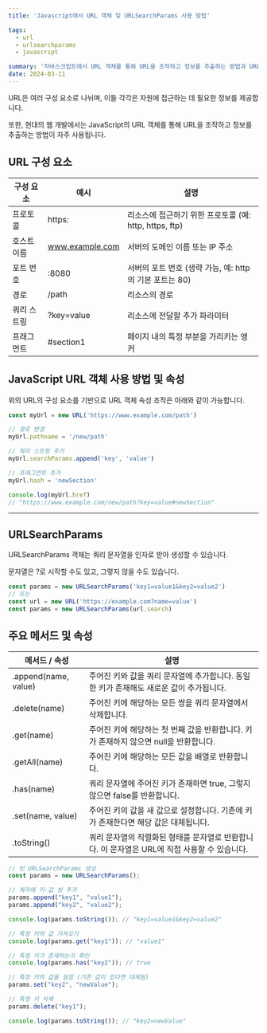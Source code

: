 ```yaml
---
title: 'Javascript에서 URL 객체 및 URLSearchParams 사용 방법'

tags:
  - url
  - urlsearchparams
  - javascript

summary: '자바스크립트에서 URL 객체를 통해 URL을 조작하고 정보를 추출하는 방법과 URLSearchParams의 사용 방법을 알아보겠습니다.'
date: 2024-03-11
---
```


URL은 여러 구성 요소로 나뉘며, 이들 각각은 자원에 접근하는 데 필요한 정보를 제공합니다.

또한, 현대의 웹 개발에서는 JavaScript의 URL 객체를 통해 URL을 조작하고 정보를 추출하는 방법이 자주 사용됩니다.

## URL 구성 요소

| 구성 요소   | 예시            | 설명                                                    |
| ----------- | --------------- | ------------------------------------------------------- |
| 프로토콜    | https:          | 리소스에 접근하기 위한 프로토콜 (예: http, https, ftp)  |
| 호스트 이름 | www.example.com | 서버의 도메인 이름 또는 IP 주소                         |
| 포트 번호   | :8080           | 서버의 포트 번호 (생략 가능, 예: http의 기본 포트는 80) |
| 경로        | /path           | 리소스의 경로                                           |
| 쿼리 스트링 | ?key=value      | 리소스에 전달할 추가 파라미터                           |
| 프래그먼트  | #section1       | 페이지 내의 특정 부분을 가리키는 앵커                   |

## JavaScript URL 객체 사용 방법 및 속성

위의 URL의 구성 요소를 기반으로 URL 객체 속성 조작은 아래와 같이 가능합니다.

```javascript
const myUrl = new URL('https://www.example.com/path')

// 경로 변경
myUrl.pathname = '/new/path'

// 쿼리 스트링 추가
myUrl.searchParams.append('key', 'value')

// 프래그먼트 추가
myUrl.hash = 'newSection'

console.log(myUrl.href)
// "https://www.example.com/new/path?key=value#newSection"
```

---

## URLSearchParams

URLSearchParams 객체는 쿼리 문자열을 인자로 받아 생성할 수 있습니다. 

문자열은 ?로 시작할 수도 있고, 그렇지 않을 수도 있습니다.

```javascript
const params = new URLSearchParams('key1=value1&key2=value2')
// 또는
const url = new URL('https://example.com?name=value')
const params = new URLSearchParams(url.search)
```

## 주요 메서드 및 속성

| 메서드 / 속성        | 설명                                                                                          |
| -------------------- | --------------------------------------------------------------------------------------------- |
| .append(name, value) | 주어진 키와 값을 쿼리 문자열에 추가합니다. 동일한 키가 존재해도 새로운 값이 추가됩니다.       |
| .delete(name)        | 주어진 키에 해당하는 모든 쌍을 쿼리 문자열에서 삭제합니다.                                    |
| .get(name)           | 주어진 키에 해당하는 첫 번째 값을 반환합니다. 키가 존재하지 않으면 null을 반환합니다.         |
| .getAll(name)        | 주어진 키에 해당하는 모든 값을 배열로 반환합니다.                                             |
| .has(name)           | 쿼리 문자열에 주어진 키가 존재하면 true, 그렇지 않으면 false를 반환합니다.                    |
| .set(name, value)    | 주어진 키의 값을 새 값으로 설정합니다. 기존에 키가 존재한다면 해당 값은 대체됩니다.           |
| .toString()          | 쿼리 문자열의 직렬화된 형태를 문자열로 반환합니다. 이 문자열은 URL에 직접 사용할 수 있습니다. |

```javascript
// 빈 URLSearchParams 생성
const params = new URLSearchParams();

// 쿼리에 키-값 쌍 추가
params.append("key1", "value1");
params.append("key2", "value2");

console.log(params.toString()); // "key1=value1&key2=value2"

// 특정 키의 값 가져오기
console.log(params.get("key1")); // "value1"

// 특정 키가 존재하는지 확인
console.log(params.has("key2")); // true

// 특정 키의 값을 설정 (기존 값이 있다면 대체됨)
params.set("key2", "newValue");

// 특정 키 삭제
params.delete("key1");

console.log(params.toString()); // "key2=newValue"
```
